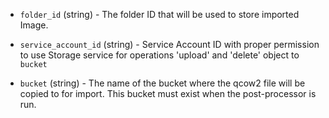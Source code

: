 <!-- Code generated from the comments of the Config struct in post-processor/yandex-import/post-processor.go; DO NOT EDIT MANUALLY -->

- `folder_id` (string) - The folder ID that will be used to store imported Image.

- `service_account_id` (string) - Service Account ID with proper permission to use Storage service
  for operations 'upload' and 'delete' object to `bucket`

- `bucket` (string) - The name of the bucket where the qcow2 file will be copied to for import.
  This bucket must exist when the post-processor is run.
